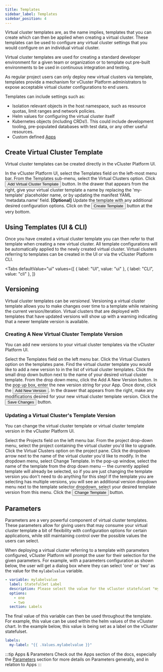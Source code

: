 ```yaml
---
title: Templates
sidebar_label: Templates
sidebar_position: 4
---
```



Virtual cluster templates are, as the name implies, templates that you can create which can then
be applied when creating a virtual cluster. These templates can be used to configure any virtual
cluster settings that you would configure on an individual virtual cluster.

Virtual cluster templates are used for creating a standard developer environment for a
given team or organization or to template out pre-built environments to be used in continuous
integration and testing.

As regular project users can only deploy new virtual clusters via template, templates provide a
mechanism for vCluster Platform administrators to expose acceptable virtual cluster configurations to end users.

Templates can include settings such as:

- Isolation relevant objects in the host namespace, such as resource quotas, limit ranges and network policies.
- Helm values for configuring the virtual cluster itself
- Kubernetes objects (including CRDs!). This could include development tooling, pre-populated databases with test data, or any other useful resources.
- Custom defined [Apps](/platform/apps/what-are-apps.mdx)

## Create Virtual Cluster Template

Virtual cluster templates can be created directly in the vCluster Platform UI.

<Flow id="create-vcluster-template-ui">
  <Step>
    In the vCluster Platform UI, select the <NavStep>Templates</NavStep> field on the
    left-most menu bar.
  </Step>
  <Step>From the Templates sub-menu, select the Virtual Clusters option.</Step>
  <Step>
    Click <Button>Add Virtual Cluster Template</Button> button.
  </Step>
  <Step>
    In the drawer that appears from the right, give your virtual cluster
    template a name by replacing the 'my-template' placeholder name, or by
    updating the manifest YAML 'metadata.name' field.
  </Step>
  <Step>
    <b>[Optional]</b> Update the template with any additional desired
    configuration options.
    <PartialVirtualClusterCreateOptionalTemplateUI />
  </Step>
  <Step>
    Click on the <Button>Create Template</Button> button at the very bottom.
  </Step>
</Flow>

## Using Templates (UI & CLI)

Once you have created a virtual cluster template you can then refer to that template when
creating a new virtual cluster. All template configurations will be automatically applied to the
newly created virtual cluster. Virtual clusters referring to templates can be created in the UI
or via the vCluster Platform CLI.

<Tabs
  defaultValue="ui"
  values={[
    { label: "UI", value: "ui" },
    { label: "CLI", value: "cli" },
  ]}
>
  <TabItem value="ui">
    <PartialVirtualClusterCreateUI />
  </TabItem>
  <TabItem value="cli">
    <PartialVirtualClusterCreateCLI />
  </TabItem>
</Tabs>

## Versioning

Virtual cluster templates can be <i>versioned</i>. Versioning a virtual cluster template allows you
to make changes over time to a template while retaining the current version/iteration. Virtual
clusters that are deployed with templates that have updated versions will show up with a warning
indicating that a newer template version is available.

### Creating A New Virtual Cluster Template Version

You can add new versions to your virtual cluster templates via the vCluster Platform UI.

<Flow id="create-virtual-cluster-template-version">
  <Step>
    Select the <NavStep>Templates</NavStep> field on the left menu bar.
  </Step>
  <Step>Click the Virtual Clusters option on the templates pane.</Step>
  <Step>
    Find the virtual cluster template you would like to add a new version to in
    the list of virtual cluster templates. Click the small drop down button next
    to the name of your desired virtual cluster template. From the drop down
    menu, click the <Label>Add A New Version</Label> button.
  </Step>
  <Step>
    In the pop up box, enter the new version string for your App. Once done,
    click the
    <Button>Add New Version</Button>.
  </Step>
  <Step>
    In the drawer that appears from the right, make any modifications desired
    for your new virtual cluster template version.
  </Step>
  <Step>
    Click the <Button>Save Changes</Button> button.
  </Step>
</Flow>

### Updating a Virtual Cluster's Template Version

You can change the virtual cluster template or virtual cluster template version in the vCluster Platform UI.

<Flow id="change-vcluster-template-ui">
  <Step>
    Select the <NavStep>Projects</NavStep> field on the left menu bar.
  </Step>
  <Step>
    From the project drop-down menu, select the project containing the virtual
    cluster you'd like to upgrade.
  </Step>
  <Step>Click the Virtual Clusters option on the project pane.</Step>
  <Step>
    Click the dropdown arrow next to the name of the virtual cluster you'd like
    to modify.
  </Step>
  <Step>
    In the dropdown menu, select <Label>Change Template</Label>.
  </Step>
  <Step>
    In the pop-up window, select the name of the template from the drop down
    menu -- the currently applied template will already be selected, so if you
    are just changing the template version you don't need to do anything for
    this step!
  </Step>
  <Step>
    If the template you are selecting has multiple versions, you will see an
    additional version dropdown menu next to the template selector dropdown,
    select your desired template version from this menu.
  </Step>
  <Step>
    Click the <Button>Change Template</Button> button.
  </Step>
</Flow>

## Parameters

Parameters are a very powerful component of virtual cluster templates. These parameters allow
for giving users that may consume your virtual cluster template a bit of flexibility with
configuration options for certain applications, while still maintaining control over the
possible values the users can select.

When deploying a virtual cluster referring to a template with parameters configured, vCluster Platform will
prompt the user for their selection for the given parameters. For example, with a parameters
configuration as shown below, the user will get a dialog box where they can select 'one' or
'two' as the value for the `mylabelvalue` variable.

```yaml
- variable: mylabelvalue
  label: StatefulSet Label
  description: Please select the value for the vCluster statefulset "my-label" key
  options:
    - one
    - two
  section: Labels
```

The final value of this variable can then be used throughout the template. For example, this
value can be used within the helm values of the vCluster chart. In the example below, this value
is being set as a label on the vCluster statefulset.

```yaml
labels:
  my-label: "{{ .Values.mylabelvalue }}"
```

:::tip Apps & Parameters
Check out the Apps section of the docs, especially the [Parameters](/platform/apps/parameters.mdx) section for
more details on Parameters generally, and in relation to Apps
:::
